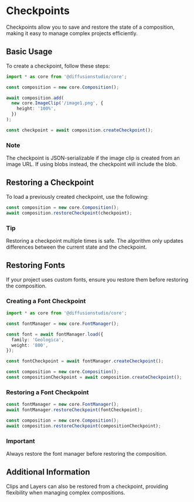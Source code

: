 # Checkpoints

Checkpoints allow you to save and restore the state of a composition, making it easy to manage complex projects efficiently.

## Basic Usage

To create a checkpoint, follow these steps:

```typescript
import * as core from '@diffusionstudio/core';

const composition = new core.Composition();

await composition.add(
  new core.ImageClip('/image1.png', {
    height: '100%',
  })
);

const checkpoint = await composition.createCheckpoint();
```

### Note

The checkpoint is JSON-serializable if the image clip is created from an image URL. If using blobs instead, the checkpoint will include the blob.

## Restoring a Checkpoint

To load a previously created checkpoint, use the following:

```typescript
const composition = new core.Composition();
await composition.restoreCheckpoint(checkpoint);
```

### Tip

Restoring a checkpoint multiple times is safe. The algorithm only updates differences between the current state and the checkpoint.

## Restoring Fonts

If your project uses custom fonts, ensure you restore them before restoring the composition.

### Creating a Font Checkpoint

```typescript
import * as core from '@diffusionstudio/core';

const fontManager = new core.FontManager();

const font = await fontManager.load({
  family: 'Geologica',
  weight: '800',
});

const fontCheckpoint = await fontManager.createCheckpoint();

const composition = new core.Composition();
const compositionCheckpoint = await composition.createCheckpoint();
```

### Restoring a Font Checkpoint

```typescript
const fontManager = new core.FontManager();
await fontManager.restoreCheckpoint(fontCheckpoint);

const composition = new core.Composition();
await composition.restoreCheckpoint(compositionCheckpoint);
```

### Important

Always restore the font manager before restoring the composition.

## Additional Information

Clips and Layers can also be restored from a checkpoint, providing flexibility when managing complex compositions.
